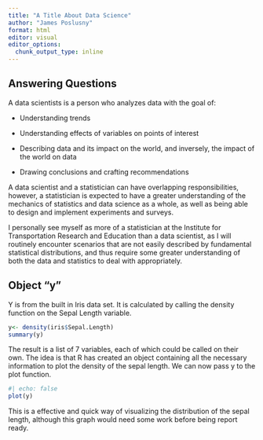 ```yaml
---
title: "A Title About Data Science"
author: "James Poslusny"
format: html
editor: visual
editor_options: 
  chunk_output_type: inline
---
```


## Answering Questions

A data scientists is a person who analyzes data with the goal of:

-   Understanding trends

-   Understanding effects of variables on points of interest

-   Describing data and its impact on the world, and inversely, the impact of the world on data

-   Drawing conclusions and crafting recommendations

A data scientist and a statistician can have overlapping responsibilities, however, a statistician is expected to have a greater understanding of the mechanics of statistics and data science as a whole, as well as being able to design and implement experiments and surveys.

I personally see myself as more of a statistician at the Institute for Transportation Research and Education than a data scientist, as I will routinely encounter scenarios that are not easily described by fundamental statistical distributions, and thus require some greater understanding of both the data and statistics to deal with appropriately.

## Object "y"

Y is from the built in Iris data set. It is calculated by calling the density function on the Sepal Length variable.

```r
y<- density(iris$Sepal.Length)
summary(y)
```

The result is a list of 7 variables, each of which could be called on their own. The idea is that R has created an object containing all the necessary information to plot the density of the sepal length. We can now pass y to the plot function.

```r
#| echo: false
plot(y)
```

This is a effective and quick way of visualizing the distribution of the sepal length, although this graph would need some work before being report ready.
